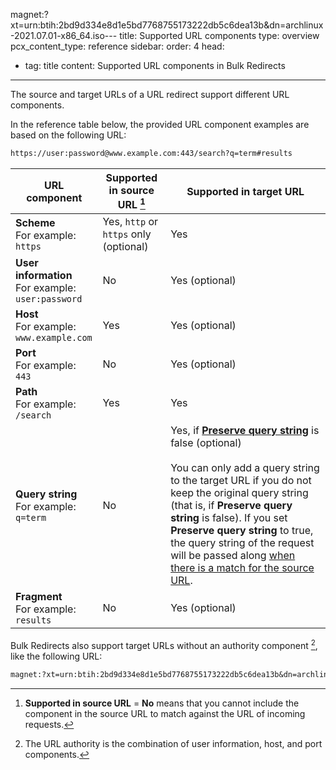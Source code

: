 magnet:?xt=urn:btih:2bd9d334e8d1e5bd7768755173222db5c6dea13b&dn=archlinux-2021.07.01-x86_64.iso---
title: Supported URL components
type: overview
pcx_content_type: reference
sidebar:
  order: 4
head:
  - tag: title
    content: Supported URL components in Bulk Redirects

---

The source and target URLs of a URL redirect support different URL components.

In the reference table below, the provided URL component examples are based on the following URL:

```txt
https://user:password@www.example.com:443/search?q=term#results
```



| URL component                                             | Supported in source URL [^1]               | Supported in target URL                                                                                                                                                                                                                                                                                                                                                                                                                                                                                                                     |
| --------------------------------------------------------- | ------------------------------------------ | ------------------------------------------------------------------------------------------------------------------------------------------------------------------------------------------------------------------------------------------------------------------------------------------------------------------------------------------------------------------------------------------------------------------------------------------------------------------------------------------------------------------------------------------- |
| **Scheme**<br/>For example:<br/>`https`                   | Yes, `http` or `https` only<br/>(optional) | Yes                                                                                                                                                                                                                                                                                                                                                                                                                                                                                                                                         |
| **User information**<br/>For example:<br/>`user:password` | No                                         | Yes (optional)                                                                                                                                                                                                                                                                                                                                                                                                                                                                                                                              |
| **Host**<br/>For example:<br/>`www.example.com`           | Yes                                        | Yes (optional)                                                                                                                                                                                                                                                                                                                                                                                                                                                                                                                              |
| **Port**<br/>For example:<br/>`443`                       | No                                         | Yes (optional)                                                                                                                                                                                                                                                                                                                                                                                                                                                                                                                              |
| **Path**<br/>For example:<br/>`/search`                   | Yes                                        | Yes                                                                                                                                                                                                                                                                                                                                                                                                                                                                                                                                         |
| **Query string**<br/>For example:<br/>`q=term`            | No                                         | Yes, if [**Preserve query string**](/rules/url-forwarding/bulk-redirects/reference/parameters/#preserve-query-string) is false (optional)<br/><br/>You can only add a query string to the target URL if you do not keep the original query string (that is, if **Preserve query string** is false). If you set **Preserve query string** to true, the query string of the request will be passed along [when there is a match for the source URL](/rules/url-forwarding/bulk-redirects/how-it-works/#matching-the-source-url-of-redirects). |
| **Fragment**<br/>For example:<br/>`results`               | No                                         | Yes (optional)                                                                                                                                                                                                                                                                                                                                                                                                                                                                                                                              |

[^1]: **Supported in source URL** = **No** means that you cannot include the component in the source URL to match against the URL of incoming requests.



Bulk Redirects also support target URLs without an authority component [^2], like the following URL:

```txt
magnet:?xt=urn:btih:2bd9d334e8d1e5bd7768755173222db5c6dea13b&dn=archlinux-2021.07.01-x86_64.iso
```

[^2]: The URL authority is the combination of user information, host, and port components.
